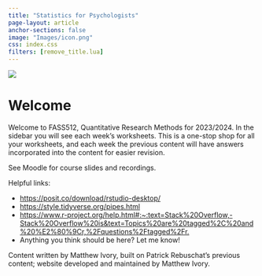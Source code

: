 ```yaml
---
title: "Statistics for Psychologists"
page-layout: article
anchor-sections: false
image: "Images/icon.png"
css: index.css
filters: [remove_title.lua]
---
```


![](Images/LUPsychology.svg){fig-alt="University Logo" fig-align="center"}

# Welcome

Welcome to FASS512, Quantitative Research Methods for 2023/2024. In the sidebar you will see each week's worksheets. This is a one-stop shop for all your worksheets, and each week the previous content will have answers incorporated into the content for easier revision.

See Moodle for course slides and recordings.

Helpful links:

-   [https://posit.co/download/rstudio-desktop/](Installing R and RStudio)
-   [https://style.tidyverse.org/pipes.html](The Tidyverse Style guide)
-   [https://www.r-project.org/help.html#:~:text=Stack%20Overflow,-Stack%20Overflow%20is&text=Topics%20are%20tagged%2C%20and%20%E2%80%9Cr,%2Fquestions%2Ftagged%2Fr.](How to search for help on the internet)
- Anything you think should be here? Let me know!

Content written by Matthew Ivory, built on Patrick Rebuschat's previous content; website developed and maintained by Matthew Ivory.